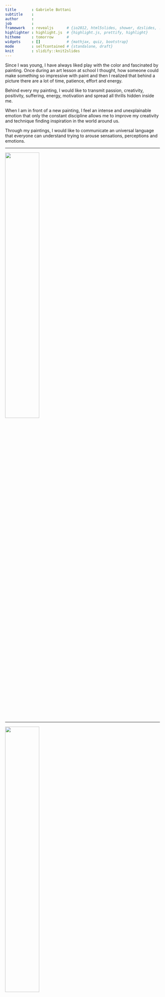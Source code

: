 ```yaml
---
title       : Gabriele Bottani
subtitle    : 
author      : 
job         : 
framework   : revealjs      # {io2012, html5slides, shower, dzslides, ...}
highlighter : highlight.js  # {highlight.js, prettify, highlight}
hitheme     : tomorrow      # 
widgets     : []            # {mathjax, quiz, bootstrap}
mode        : selfcontained # {standalone, draft}
knit        : slidify::knit2slides
---
```


Since I was young, I have always liked play with the color and fascinated by painting.
Once during an art lesson at school I thought, how someone could make something so impressive with paint and then I realized that behind a picture there are a lot of time, patience, effort and energy.

Behind every my painting, I would like to transmit passion, creativity, positivity, suffering, energy, motivation and spread all thrills hidden inside me.

When I am in front of a new painting, I feel an intense and unexplainable emotion that only the constant discipline allows me to improve my creativity and technique finding inspiration in the world around us.

Through my paintings, I would like to communicate an universal language that everyone can understand trying to arouse sensations, perceptions and emotions.

---

<a href="./pictures/DSC_7754.JPG">
<img src="./pictures/DSC_7754.JPG" height="47%" width="47%">
</a>

---

<a href="./pictures/DSC_7759.JPG">
<img src="./pictures/DSC_7759.JPG" height="47%" width="47%">
</a>

---

<a href="./pictures/DSC_7760.JPG">
<img src="./pictures/DSC_7760.JPG" height="47%" width="47%">
</a>

---

<a href="./pictures/DSC_7762.JPG">
<img src="./pictures/DSC_7762.JPG" height="47%" width="47%">
</a>

---

<a href="./pictures/DSC_7767.JPG">
<img src="./pictures/DSC_7767.JPG" height="56%" width="56%">
</a>

---

<a href="./pictures/DSC_7771.JPG">
<img src="./pictures/DSC_7771.JPG" height="47%" width="47%">
</a>

---

<a href="./pictures/DSC_7772.JPG">
<img src="./pictures/DSC_7772.JPG" height="47%" width="47%">
</a>

---

<a href="./pictures/DSC_7773.JPG">
<img src="./pictures/DSC_7773.JPG" height="47%" width="47%">
</a>

---

<a href="./pictures/DSC_7775.JPG">
<img src="./pictures/DSC_7775.JPG" height="47%" width="47%">
</a>

---

<a href="./pictures/DSC_7778.JPG">
<img src="./pictures/DSC_7778.JPG" height="47%" width="47%">
</a>

---

<a href="./pictures/DSC_7782.JPG">
<img src="./pictures/DSC_7782.JPG" height="47%" width="47%">
</a>

---

<a href="./pictures/DSC_7786.JPG">
<img src="./pictures/DSC_7786.JPG" height="68%" width="68%">
</a>

---

<a href="./pictures/DSC_7790.JPG">
<img src="./pictures/DSC_7790.JPG" height="70%" width="70%">
</a>

---

<a href="./pictures/DSC_7796.JPG">
<img src="./pictures/DSC_7796.JPG" height="28%" width="28%">
</a>

---

<a href="./pictures/DSC_7797.JPG">
<img src="./pictures/DSC_7797.JPG" height="65%" width="65%">
</a>

---

<a href="./pictures/DSC_7798.JPG">
<img src="./pictures/DSC_7798.JPG" height="47%" width="47%">
</a>

---

<a href="./pictures/DSC_7801.JPG">
<img src="./pictures/DSC_7801.JPG" height="47%" width="47%">
</a>

---

<a href="./pictures/IMG-20180125-WA0005.jpg">
<img src="./pictures/IMG-20180125-WA0005.jpg" height="68%" width="68%">
</a>

------

<a href="./pictures/IMG-20180125-WA0006.jpg">
<img src="./pictures/IMG-20180125-WA0006.jpg" height="40%" width="40%">
</a>

------

<a href="./pictures/IMG-20180125-WA0007.jpg">
<img src="./pictures/IMG-20180125-WA0007.jpg" height="40%" width="40%">
</a>

------

<a href="./pictures/IMG-20180125-WA0008.jpg">
<img src="./pictures/IMG-20180125-WA0008.jpg" height="40%" width="40%">
</a>

------

<a href="./pictures/IMG-20180125-WA0009.jpg">
<img src="./pictures/IMG-20180125-WA0009.jpg" height="40%" width="40%">
</a>

------

<a href="./pictures/IMG-20180125-WA0010.jpg">
<img src="./pictures/IMG-20180125-WA0010.jpg" height="40%" width="40%">
</a>

------

<a href="./pictures/IMG-20180125-WA0011.jpg">
<img src="./pictures/IMG-20180125-WA0011.jpg" height="40%" width="40%">
</a>

------

<a href="./pictures/IMG-20180125-WA0012.jpg">
<img src="./pictures/IMG-20180125-WA0012.jpg" height="68%" width="68%">
</a>

------

<a href="./pictures/IMG-20180125-WA0013.jpg">
<img src="./pictures/IMG-20180125-WA0013.jpg" height="68%" width="68%">
</a>

------

<a href="./pictures/IMG-20180125-WA0014.jpg">
<img src="./pictures/IMG-20180125-WA0014.jpg" height="68%" width="68%">
</a>

------

<a href="./pictures/IMG-20180125-WA0015.jpg">
<img src="./pictures/IMG-20180125-WA0015.jpg" height="68%" width="68%">
</a>

------

<a href="./pictures/IMG-20180125-WA0016.jpg">
<img src="./pictures/IMG-20180125-WA0016.jpg" height="68%" width="68%">
</a>

------

<a href="./pictures/IMG-20180125-WA0017.jpg">
<img src="./pictures/IMG-20180125-WA0017.jpg" height="68%" width="68%">
</a>

------

<a href="./pictures/IMG-20180125-WA0018.jpg">
<img src="./pictures/IMG-20180125-WA0018.jpg" height="68%" width="68%">
</a>

------

<a href="./pictures/IMG-20180125-WA0019.jpg">
<img src="./pictures/IMG-20180125-WA0019.jpg" height="68%" width="68%">
</a>

------

<a href="./pictures/IMG-20180125-WA0020.jpg">
<img src="./pictures/IMG-20180125-WA0020.jpg" height="47%" width="47%">
</a>

------

<a href="./pictures/IMG-20180125-WA0021.jpg">
<img src="./pictures/IMG-20180125-WA0021.jpg" height="47%" width="47%">
</a>

------

<a href="./pictures/IMG-20180125-WA0022.jpg">
<img src="./pictures/IMG-20180125-WA0022.jpg" height="68%" width="68%">
</a>

------

<a href="./pictures/IMG-20180125-WA0023.jpg">
<img src="./pictures/IMG-20180125-WA0023.jpg" height="68%" width="68%">
</a>

------

<a href="./pictures/IMG-20180125-WA0024.jpg">
<img src="./pictures/IMG-20180125-WA0024.jpg" height="40%" width="40%">
</a>

------

<a href="./pictures/IMG-20180125-WA0025.jpg">
<img src="./pictures/IMG-20180125-WA0025.jpg" height="68%" width="68%">
</a>